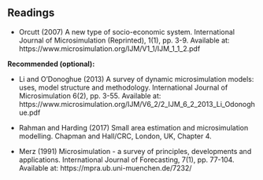 ## Readings

-   Orcutt (2007) A new type of socio-economic system. International Journal of Microsimulation (Reprinted), 1(1), pp. 3-9. Available at: https://www.microsimulation.org/IJM/V1_1/IJM_1\_1_2.pdf

**Recommended (optional):**

-   Li and O'Donoghue (2013) A survey of dynamic microsimulation models: uses, model structure and methodology. International Journal of Microsimulation 6(2), pp. 3-55. Available at: https://www.microsimulation.org/IJM/V6_2/2_IJM_6\_2_2013_Li_Odonoghue.pdf

-   Rahman and Harding (2017) Small area estimation and microsimulation modelling. Chapman and Hall/CRC, London, UK, Chapter 4.

-   Merz (1991) Microsimulation - a survey of principles, developments and applications. International Journal of Forecasting, 7(1), pp. 77-104. Available at: https://mpra.ub.uni-muenchen.de/7232/
